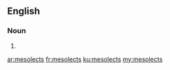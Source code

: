 ==English==

===Noun===
{{head|en|plural}}

# {{plural of|mesolect|lang=en}}

[[ar:mesolects]]
[[fr:mesolects]]
[[ku:mesolects]]
[[my:mesolects]]